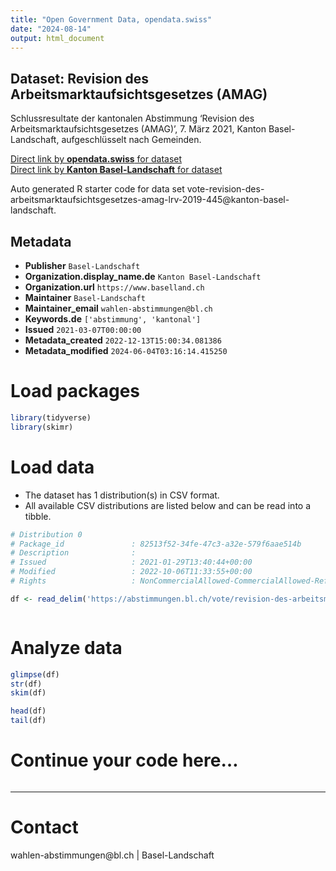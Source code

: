 ```yaml
---
title: "Open Government Data, opendata.swiss"
date: "2024-08-14"
output: html_document
---
```


## Dataset: Revision des Arbeitsmarktaufsichtsgesetzes (AMAG)

Schlussresultate der kantonalen Abstimmung 'Revision des Arbeitsmarktaufsichtsgesetzes (AMAG)', 7. März 2021, Kanton Basel-Landschaft, aufgeschlüsselt nach Gemeinden.

[Direct link by **opendata.swiss** for dataset](https://opendata.swiss/de/dataset/revision-des-arbeitsmarktaufsichtsgesetzes-amag)<br>
[Direct link by **Kanton Basel-Landschaft** for dataset](https://abstimmungen.bl.ch/vote/revision-des-arbeitsmarktaufsichtsgesetzes-amag-lrv-2019-445/data)

Auto generated R starter code for data set vote-revision-des-arbeitsmarktaufsichtsgesetzes-amag-lrv-2019-445@kanton-basel-landschaft.

## Metadata

- **Publisher** `Basel-Landschaft`
- **Organization.display_name.de** `Kanton Basel-Landschaft`
- **Organization.url** `https://www.baselland.ch`
- **Maintainer** `Basel-Landschaft`
- **Maintainer_email** `wahlen-abstimmungen@bl.ch`
- **Keywords.de** `['abstimmung', 'kantonal']`
- **Issued** `2021-03-07T00:00:00`
- **Metadata_created** `2022-12-13T15:00:34.081386`
- **Metadata_modified** `2024-06-04T03:16:14.415250`


# Load packages

```r

library(tidyverse)
library(skimr)

```

# Load data

-   The dataset has 1 distribution(s) in CSV format.
-   All available CSV distributions are listed below and can be read into a tibble.

```r

# Distribution 0
# Package_id               : 82513f52-34fe-47c3-a32e-579f6aae514b
# Description              : 
# Issued                   : 2021-01-29T13:40:44+00:00
# Modified                 : 2022-10-06T11:33:55+00:00
# Rights                   : NonCommercialAllowed-CommercialAllowed-ReferenceRequired

df <- read_delim('https://abstimmungen.bl.ch/vote/revision-des-arbeitsmarktaufsichtsgesetzes-amag-lrv-2019-445/data-csv')



```

# Analyze data

```r

glimpse(df)
str(df)
skim(df)

head(df)
tail(df)

```

# Continue your code here...

```r

```

------------------------------------------------------------------------

# Contact

wahlen-abstimmungen@bl.ch | Basel-Landschaft

